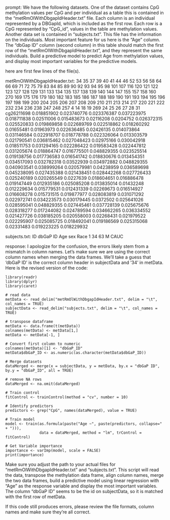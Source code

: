 prompt:
We have the following datasets. One of the dataset contains CpG methylation values per CpG and per individual as a table this is contained in the “metRmOlWithDbgapIdHeader.txt” file. Each column is an individual represented by a DBGapId, which is included as the first row. Each row is a CpG represented by "CpG_id", values in the table are methylation values. Another data set is contained in “subjects.txt”. This file has the information on the individuals. Most important feature for us here is the "Age" column. The "dbGap ID" column (second column) in this table should match the first row of the "metRmOlWithDbgapIdHeader.txt", and they represent the same individuals. Build a predictive model to predict Age from methylation values, and display most important variables for the predictive models. 

here are first few lines of the file(s).

metRmOlWithDbgapIdHeader.txt:
	34	35	37	39	40	41	44	46	52	53	56	58	64	66	69	71	72	75	79	83	84	85	89	90	92	93	94	95	98	101	107	116	120	121	122	123	127	128	129	131	133	134	135	137	138	139	140	144	147	155	157	158	160	270	169	175	176	179	180	182	183	185	186	187	188	189	190	191	193	194	195	196	197	198	199	200	204	205	206	207	208	209	210	211	213	214	217	220	221	222	232	234	236	238	247	248	257	4	14	18	19	269	24	25	26	27	28	31
cg26211698	0.018851902	0.023740776	0.023376387	0.037223975	0.018711838	0.02511006	0.015483673	0.02116208	0.0204752	0.026372315	0.025520833	0.019869858	0.022689769	0.022518862	0.018260292	0.01655481	0.01963973	0.022636485	0.02426135	0.014073864	0.031146584	0.022918707	0.018778788	0.022326064	0.013303579	0.021790541	0.036815462	0.027048423	0.02975166	0.030042918	0.018511753	0.031294165	0.022286422	0.019583428	0.022447812	0.031205674	0.018864747	0.016775501	0.048829355	0.023525514	0.019138756	0.017736583	0.016541742	0.018830676	0.013454351	0.034517093	0.032782318	0.03522939	0.034972882	0.048829355	0.040903541	0.038999264	0.020579981	0.04238959	0.036589698	0.045238095	0.027435388	0.021438451	0.028442268	0.027726433	0.025240189	0.020265549	0.0227639	0.018604651	0.016886478	0.019147449	0.012935186	0.025085208	0.013835014	0.01432248	0.012229634	0.015779531	0.012431339	0.02269673	0.016514927	0.016608278	0.015731515	0.019877977	0.028083819	0.031071292	0.022972741	0.034223573	0.030179445	0.0372502	0.025641026	0.028595041	0.048829355	0.027445461	0.037728139	0.025675676	0.028318277	0.017244082	0.024789594	0.034662265	0.036334552	0.021427726	0.038185205	0.020558003	0.02268431	0.021979522	0.022295907	0.025085725	0.018492041	0.019186569	0.025315068	0.02331483	0.019223225	0.018229932


subjects.txt:
ID	dbGaP ID	Age	sex	Race
1	34	63	M	CAUC


response:
I apologize for the confusion, the errors likely stem from a mismatch in column names. Let's make sure we are using the correct column names when merging the data frames. We'll take a guess that 'dbGaP ID' is the correct column header in subjectData and '34' in metData. Here is the revised version of the code:

```
library(readr)
library(dplyr)
library(caret)

# read data
metData <- read_delim("metRmOlWithDbgapIdHeader.txt", delim = "\t", col_names = TRUE)
subjectData <- read_delim("subjects.txt", delim = "\t", col_names = TRUE)

# transpose dataframe
metData <- data.frame(t(metData))
colnames(metData) <- metData[1,]
metData <- metData[-1, ]

# Convert first column to numeric
colnames(metData)[1] <- "dbGaP_ID"
metData$dbGaP_ID <- as.numeric(as.character(metData$dbGaP_ID))

# Merge datasets
dataMerged <- merge(x = subjectData, y = metData, by.x = "dbGaP ID", by.y = "dbGaP_ID", all = TRUE)

# remove NA rows
dataMerged <- na.omit(dataMerged)

# Train control
fitControl <- trainControl(method = "cv", number = 10)

# Identify predictors
predictors <- grep("CpG", names(dataMerged), value = TRUE)

# Train model
model <- train(as.formula(paste("Age ~", paste(predictors, collapse=" + "))),
               data = dataMerged, method = "lm", trControl = fitControl)

# Get Variable importance
importance <- varImp(model, scale = FALSE)
print(importance)
```
Make sure you adjust the path to your actual files for "metRmOlWithDbgapIdHeader.txt" and "subjects.txt". This script will read the data, transpose the methylation data frame, align column names, merge the two data frames, build a predictive model using linear regression with "Age" as the response variable and display the most important variables. The column "dbGaP ID" seems to be the id on subjectData, so it is matched with the first row of metData. 

If this code still produces errors, please review the file formats, column names and make sure they're all correct.
